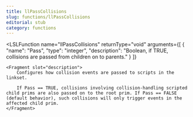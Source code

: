 ```yaml
---
title: llPassCollisions
slug: functions/llPassCollisions
editorial: stub
category: functions
---
```


<LSLFunction
	name="llPassCollisions"
	returnType="void"
	arguments={[
	{
		"name": "Pass",
		"type": "integer",
		"description": "Boolean, if TRUE, collisions are passed from children on to parents."
	}
]}
>
	<Fragment slot="description">
		Configures how collision events are passed to scripts in the linkset.
		
		If Pass == TRUE, collisions involving collision-handling scripted child prims are also passed on to the root prim. If Pass == FALSE (default behavior), such collisions will only trigger events in the affected child prim.
	</Fragment>
</LSLFunction>
